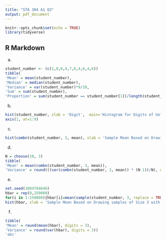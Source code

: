 ```yaml
---
title: "STA 304 A1 Q3"
output: pdf_document
---
```


```r
knitr::opts_chunk$set(echo = TRUE)
library(tidyverse)
```

## R Markdown
a)
```r
student_number <- (c(1,0,0,4,7,8,4,6,4,6))
tibble(
'Mean' = mean(student_number),
'Median' = median(student_number),
'Variance' = var(student_number)*9/10,
'Sum' = sum(student_number),
'Proportion' = sum(student_number == student_number[1])/length(student_number))
```
b)
```r
hist(student_number, xlab = 'Digit',  main='Histogram for Digits of UofT Student Number #1004784646', breaks = 12)
axis(1, at=1:9)
```
c)
```r
hist(combn(student_number, 3, mean), xlab = 'Sample Mean Based on Drawing samples of Size 3 without Replacement',main = 'Histogram of Sample Mean #1004784646')
```
d)
```r
N = choose(10, 3)
tibble(
'Mean' = mean(combn(student_number, 3, mean)),
'Variance' = round(((var(combn(student_number, 3, mean)) * (N-1))/N), digits = 2))
```
e)
```r
set.seed(1004784646)
hbar = rep(0,250000)
for(i in 1:250000){hbar[i]=mean(sample(student_number, 3, replace = TRUE))}
hist(hbar, xlab = 'Sample Mean Based on Drawing samples of Size 3 with Replacement', main = 'Histogram of Sample Mean #1004784646')
```
f)
```r
tibble(
'Mean' = round(mean(hbar), digits = 3), 
'Variance' = round(var(hbar), digits = 3))
'abc'
```



